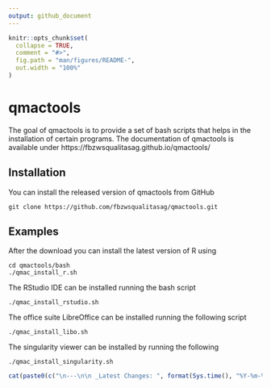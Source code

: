 ```yaml
---
output: github_document
---
```


<!-- README.md is generated from README.Rmd. Please edit that file -->

```r
knitr::opts_chunk$set(
  collapse = TRUE,
  comment = "#>",
  fig.path = "man/figures/README-",
  out.width = "100%"
)
```

# qmactools

<!-- badges: start -->
<!-- badges: end -->

The goal of qmactools is to provide a set of bash scripts that helps in the installation of certain programs. The documentation of qmactools is available under https://fbzwsqualitasag.github.io/qmactools/

## Installation

You can install the released version of qmactools from GitHub

```
git clone https://github.com/fbzwsqualitasag/qmactools.git
```

## Examples

After the download you can install the latest version of R using 

```
cd qmactools/bash
./qmac_install_r.sh
```

The RStudio IDE can be installed running the bash script

```
./qmac_install_rstudio.sh
```

The office suite LibreOffice can be installed running the following script

```
./qmac_install_libo.sh
```

The singularity viewer can be installed by running the following

```
./qmac_install_singularity.sh
```


```r
cat(paste0(c("\n---\n\n _Latest Changes: ", format(Sys.time(), "%Y-%m-%d %H:%M:%S"), " (", Sys.info()[["user"]], ")_"), collapse = ''), "\n")
```




